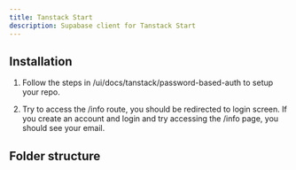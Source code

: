 ```yaml
---
title: Tanstack Start
description: Supabase client for Tanstack Start
---
```


## Installation

<BlockItem name="password-based-auth-tanstack" description="Supabase Client for Tanstack Start" />

1. Follow the steps in /ui/docs/tanstack/password-based-auth to setup your repo.

2. Try to access the /info route, you should be redirected to login screen. If you create an account and login and try accessing the /info page, you should see your email.

## Folder structure

<RegistryBlock itemName="password-based-auth-tanstack" />
